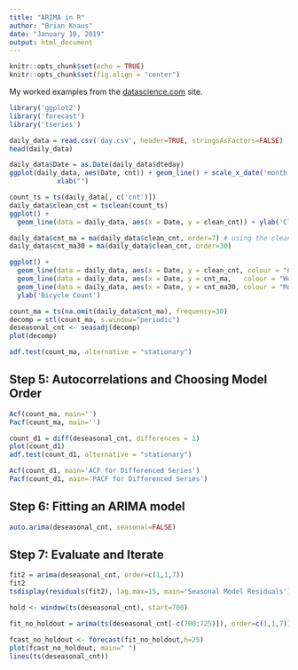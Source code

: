```yaml
---
title: "ARIMA in R"
author: "Brian Knaus"
date: "January 10, 2019"
output: html_document
---
```


```r
knitr::opts_chunk$set(echo = TRUE)
knitr::opts_chunk$set(fig.align = "center")
```


My worked examples from the [datascience.com](https://www.datascience.com/blog/introduction-to-forecasting-with-arima-in-r-learn-data-science-tutorials) site.


```r
library('ggplot2')
library('forecast')
library('tseries')

daily_data = read.csv('day.csv', header=TRUE, stringsAsFactors=FALSE)
head(daily_data)
```


```r
daily_data$Date = as.Date(daily_data$dteday)
ggplot(daily_data, aes(Date, cnt)) + geom_line() + scale_x_date('month')  + ylab("Daily Bike Checkouts") +
            xlab("")
```


```r
count_ts = ts(daily_data[, c('cnt')])
daily_data$clean_cnt = tsclean(count_ts)
ggplot() +
  geom_line(data = daily_data, aes(x = Date, y = clean_cnt)) + ylab('Cleaned Bicycle Count')
```



```r
daily_data$cnt_ma = ma(daily_data$clean_cnt, order=7) # using the clean count with no outliers
daily_data$cnt_ma30 = ma(daily_data$clean_cnt, order=30)

ggplot() +
  geom_line(data = daily_data, aes(x = Date, y = clean_cnt, colour = "Counts")) +
  geom_line(data = daily_data, aes(x = Date, y = cnt_ma,   colour = "Weekly Moving Average"))  +
  geom_line(data = daily_data, aes(x = Date, y = cnt_ma30, colour = "Monthly Moving Average"))  +
  ylab('Bicycle Count')
```



```r
count_ma = ts(na.omit(daily_data$cnt_ma), frequency=30)
decomp = stl(count_ma, s.window="periodic")
deseasonal_cnt <- seasadj(decomp)
plot(decomp)
```



```r
adf.test(count_ma, alternative = "stationary")
```

## Step 5: Autocorrelations and Choosing Model Order


```r
Acf(count_ma, main='')
Pacf(count_ma, main='')
```



```r
count_d1 = diff(deseasonal_cnt, differences = 1)
plot(count_d1)
adf.test(count_d1, alternative = "stationary")
```


```r
Acf(count_d1, main='ACF for Differenced Series')
Pacf(count_d1, main='PACF for Differenced Series')
```


## Step 6: Fitting an ARIMA model


```r
auto.arima(deseasonal_cnt, seasonal=FALSE)
```


## Step 7: Evaluate and Iterate


```r
fit2 = arima(deseasonal_cnt, order=c(1,1,7))
fit2
tsdisplay(residuals(fit2), lag.max=15, main='Seasonal Model Residuals')
```



```r
hold <- window(ts(deseasonal_cnt), start=700)

fit_no_holdout = arima(ts(deseasonal_cnt[-c(700:725)]), order=c(1,1,7))

fcast_no_holdout <- forecast(fit_no_holdout,h=25)
plot(fcast_no_holdout, main=" ")
lines(ts(deseasonal_cnt))
```



